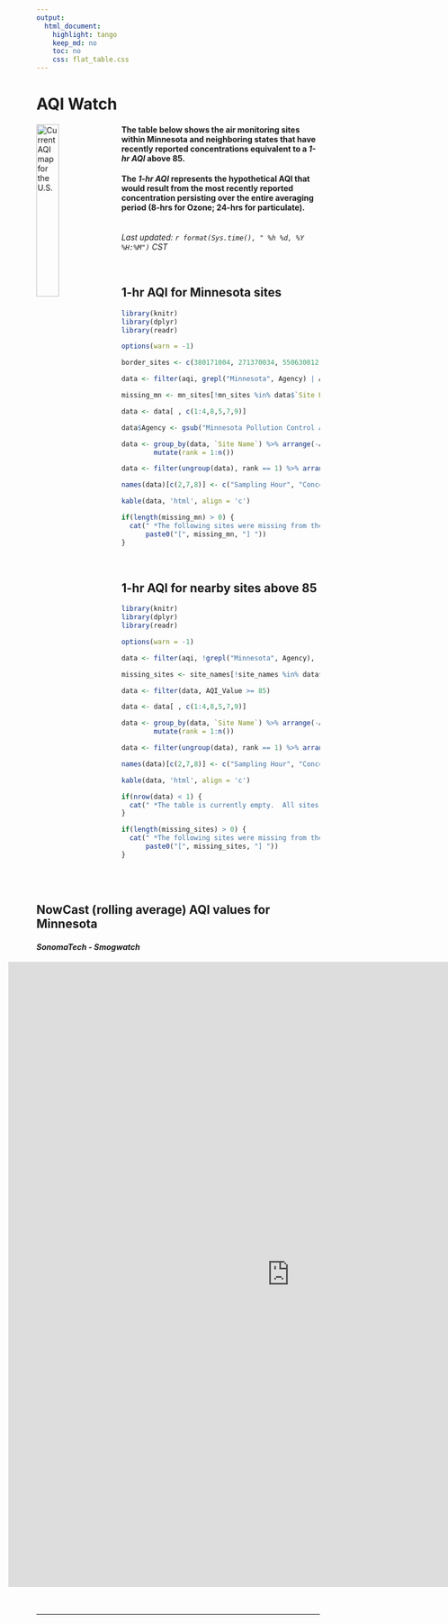 ```yaml
---
output:
  html_document:
    highlight: tango
    keep_md: no
    toc: no
    css: flat_table.css
---
```

    
<script type="text/JavaScript">
setTimeout(function() { window.location=window.location;},300000);
</script>

# AQI Watch


[<img src="http://files.airnowtech.org/airnow/today/cur_aqi_usa.jpg" alt="Current AQI map for the U.S." width="28%" style="float:left; margin-right:2%; margin-bottom:2%;"/>](https://www.airnow.gov/index.cfm?action=airnow.local_state&stateid=24&mapcenter=0&tabs=1)
  

#### The table below shows the air monitoring sites within Minnesota and neighboring states that have recently reported concentrations equivalent to a _1-hr AQI_ above 85. 

#### The _1-hr AQI_ represents the hypothetical AQI that would result from the most recently reported concentration persisting over the entire averaging period (8-hrs for Ozone; 24-hrs for particulate).

  
<br>
_Last updated: `r format(Sys.time(), " %h %d, %Y  %H:%M")` CST_

</p>  
<br>  

## 1-hr AQI for Minnesota sites  

```r
library(knitr)
library(dplyr)
library(readr)

options(warn = -1)

border_sites <- c(380171004, 271370034, 550630012)

data <- filter(aqi, grepl("Minnesota", Agency) | AqsID %in% border_sites)

missing_mn <- mn_sites[!mn_sites %in% data$`Site Name`]

data <- data[ , c(1:4,8,5,7,9)]

data$Agency <- gsub("Minnesota Pollution Control Agency", "MPCA", data$Agency)

data <- group_by(data, `Site Name`) %>% arrange(-AQI_Value) %>%
        mutate(rank = 1:n())

data <- filter(ungroup(data), rank == 1) %>% arrange(-AQI_Value)

names(data)[c(2,7,8)] <- c("Sampling Hour", "Concentration (ug/m3)", "1-hr AQI")

kable(data, 'html', align = 'c')

if(length(missing_mn) > 0) {
  cat(" *The following sites were missing from the data retrieval: \n", 
      paste0("[", missing_mn, "] "))
} 
```
<br>

## 1-hr AQI for nearby sites above 85  

```r
library(knitr)
library(dplyr)
library(readr)

options(warn = -1)

data <- filter(aqi, !grepl("Minnesota", Agency),  !AqsID %in% border_sites)

missing_sites <- site_names[!site_names %in% data$`Site Name`]

data <- filter(data, AQI_Value >= 85) 

data <- data[ , c(1:4,8,5,7,9)]

data <- group_by(data, `Site Name`) %>% arrange(-AQI_Value) %>%
        mutate(rank = 1:n())

data <- filter(ungroup(data), rank == 1) %>% arrange(-AQI_Value)

names(data)[c(2,7,8)] <- c("Sampling Hour", "Concentration (ug/m3)", "1-hr AQI")

kable(data, 'html', align = 'c')

if(nrow(data) < 1) {
  cat(" *The table is currently empty.  All sites are reporting concentrations equivalent to a _1-hr AQI_ below 85.")
} 

if(length(missing_sites) > 0) {
  cat(" *The following sites were missing from the data retrieval: \n", 
      paste0("[", missing_sites, "] "))
} 
```
<br><br>

## NowCast (rolling average) AQI values for Minnesota
#### _SonomaTech - Smogwatch_

<div style="margin-left: -10%;">

<iframe src="http://www.smogwatch.com/minn/realtimedata.cfm" overflow="visible" frameborder="0" scrolling="no" style="width: 1000px; height: 1110px;"> </iframe> 

</div>
<br><br>
<hr>
<br>